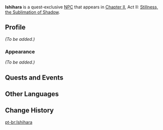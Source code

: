 {{Meta
<!-- Remove this template after adding the missing info -->
|missing_NPC_profile  = yes
}}
{{Character Infobox
|type             = Quest NPC
|image            = NPC Ishihara.png
|realname         = 
|region           = Inazuma
|location         = Inazuma
|affiliation      = Shogunate Samurai
|title            = Shogunate Samurai
|voiceEN          = 
|voiceCN          = 
|voiceJP          = 
}}
'''Ishihara''' is a quest-exclusive [[NPC]] that appears in [[Chapter II]], Act II: [[Stillness, the Sublimation of Shadow]].

==Profile==
<!-- detailed story/lore information goes here -->
''(To be added.)''

===Appearance===
''(To be added.)''

==Quests and Events==
{{Quests and Events}}

==Other Languages==
{{Other Languages
|default_hidden = 1
|en      = Ishihara
|zhs     = 石原
|zhs_rm  = Shíyuán
|zht     = 石原
|zht_rm  = Shíyuán
|ja      = 石原
|ja_rm   = Ishihara
|ko      = 이시하라
|es      = Ishihara
|fr      = Ishihara
|ru      = Исихара
|th      = Ishihara
|vi      = Ishihara
|de      = Ishihara
|id      = Ishihara
|pt      = Ishihara
|tr      = Ishihara
|it      = Ishihara
}}

==Change History==
{{Change History|2.0}}

[[pt-br:Ishihara]]